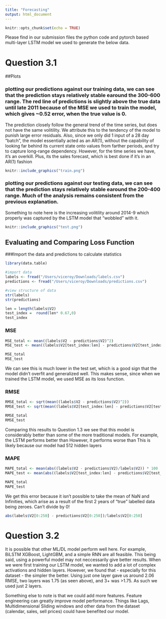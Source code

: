```yaml
---
title: "Forecasting"
output: html_document
---
```


```r
knitr::opts_chunk$set(echo = TRUE)
```

Please find in our submission files the python code and pytorch based multi-layer LSTM model we used to generate the below data. 


# Question 3.1
##Plots

### plotting our predictions against our training data, we can see that the prediction stays relatively stable earound the 300-600 range. The red line of predictions is slightly above the true data until late 2011 because of the MSE we used to train the model, which gives ~0.52 error, when the true value is 0. 
The prediction closely follow the general trend of the time series, but does not have the same volitility. We attribute this to the tendency of the model to punish large error residuals. Also, since we only did 1 input of a 28 day "batch", the model essentially acted as an AR(1), without the capability of looking far behind its current state onto values from farther periods, and try to capture long-range dependency. 
However, for the time series we have, it's an overkill. Plus, its the sales forecast, which is best done if it's in an AR(1) fashion
```r
knitr::include_graphics("train.png")
```



### plotting our predictions against our testing data, we can see that the prediction stays relatively stable earound the 200-400 range. Much of the analysis remains consistent from the previous explanation. 
Something to note here is the increasing volitility around 2014-9 which properly was captured by the LSTM model that "wobbled" with it. 
```r
knitr::include_graphics("test.png")
```
## Evaluating and Comparing Loss Function
###Import the data and predictions to calculate statistics
```r
library(data.table)

#import data
labels <- fread("/Users/viceroy/Downloads/labels.csv")
predictions <- fread("/Users/viceroy/Downloads/predictions.csv")

#view structure of data
str(labels)
str(predictions)

```

```r
len = length(labels$V2)
test_index =  round(len* 0.67,0)
test_index
```

### MSE
```r
MSE_total <- mean((labels$V2 - predictions$V2)^2)
MSE_test <- mean((labels$V2[test_index:len] - predictions$V2[test_index:len])^2)

MSE_total
MSE_test
```
We can see this is much lower in the test set, which is a good sign that the model didn't overfit and generalized well. This makes sense, since when we trained the LSTM model, we used MSE as its loss function. 


### RMSE
```r
RMSE_total <- sqrt(mean((labels$V2 - predictions$V2)^2))
RMSE_test <- sqrt(mean((labels$V2[test_index:len] - predictions$V2[test_index:len])^2))

RMSE_total
RMSE_test
```
Comparing this results to Question 1.3 we see that this model is considerably better than some of the more traditional models. 
For example, the LSTM performs better than 
However, it performs worse than
This is likely because our model had 512 hidden layers


### MAPE
```r
MAPE_total <- mean(abs((labels$V2 - predictions$V2)/labels$V2)) * 100
MAPE_test <- mean(abs((labels$V2[test_index:len] - predictions$V2[test_index:len])/labels$V2[test_index:len])) * 100

MAPE_total
MAPE_test
```

We get this error because it isn't possible to take the mean of NaN and Infinities, which arise as a result of the first 2 years of "true" labelled data being zeroes. Can't divide by 0!
```r
abs(labels$V2[0:250] - predictions$V2[0:250])/labels$V2[0:250]
```



# Question 3.2

It is possible that other ML/DL model perform well here. 
For example, BiLSTM XGBoost, LightGBM, and a simple RNN are all feasible. 
This being said, using a powerful model may not neccessarily give better results. 
When we were first training our LSTM model, we wanted to add a lot of complex activations and hidden layers. 
However, we found that - especially for this dataset - the simpler the better.
Using just one layer gave us around 2.06 RMSE, two layers was 1.75 (as seen above), and 3+ was >1.75. 
As such we used just 2 layers.

Something else to note is that we could add more features. Feature engineering can greatly improve model performance.
Things like Lags, Multidimensional Sliding windows and other data from the dataset (calendar, sales, sell prices) could have benefited our model.




